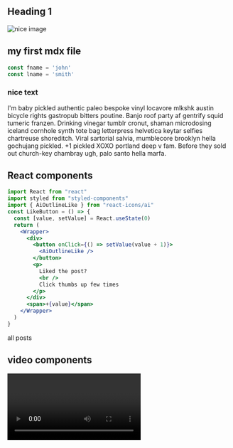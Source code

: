 
<section className="mdx-page">

# Heading 1

<div className="mdx-img">

![nice image](../assets/gatsby-1.png)

</div>

## my first mdx file

<div className="code">

```js
const fname = 'john'
const lname = 'smith'
```

</div>
<div className='nice-text'>
    <h3>nice text</h3>
    <FiInfo className="nice-text-icon"/>
        I'm baby pickled authentic paleo bespoke vinyl locavore mlkshk austin bicycle rights gastropub bitters poutine. Banjo roof party af gentrify squid tumeric franzen. Drinking vinegar tumblr cronut, shaman microdosing iceland cornhole synth tote bag letterpress helvetica keytar selfies chartreuse shoreditch. Viral sartorial salvia, mumblecore brooklyn hella gochujang pickled. +1 pickled XOXO portland deep v fam. Before they sold out church-key chambray ugh, palo santo hella marfa.
</div>

<h2>
    React components
</h2>
<Counter />

```jsx
import React from "react"
import styled from "styled-components"
import { AiOutlineLike } from "react-icons/ai"
const LikeButton = () => {
  const [value, setValue] = React.useState(0)
  return (
    <Wrapper>
      <div>
        <button onClick={() => setValue(value + 1)}>
          <AiOutlineLike />
        </button>
        <p>
          Liked the post?
          <br />
          Click thumbs up few times
        </p>
      </div>
      <span>+{value}</span>
    </Wrapper>
  )
}
```

<LikeButton/>

<Link to="/posts" className="btn center-btn">
all posts
</Link>

<h2>video components</h2>
<RegVideo/>

<Video />

<h2>Random Heading 2</h2>

<h2 title>another Random Heading 2</h2>

<h4>inline code</h4>

`console.log('hello world')`

<h4>blockquote</h4>

<blockquote display="default">
  I'm baby pickled authentic paleo bespoke vinyl locavore mlkshk austin bicycle rights gastropub bitters poutine.
</blockquote>
<blockquote display="info">
  I'm baby pickled authentic paleo bespoke vinyl locavore mlkshk austin bicycle rights gastropub bitters poutine.
</blockquote>
<blockquote display="warning">
  I'm baby pickled authentic paleo bespoke vinyl locavore mlkshk austin bicycle rights gastropub bitters poutine.
</blockquote>
<blockquote  >
  I'm baby pickled authentic paleo bespoke vinyl locavore mlkshk austin bicycle rights gastropub bitters poutine.
</blockquote>

</section>
